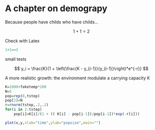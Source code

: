# A chapter on demograpy

Because people have childs who have childs...

$$ 1+1=2 $$

Check with Latex
```r
1+1==2
```

small tests


$$ y_i = \frac{K}{1 + \left(\frac{K - y_{i-1}}{y_{i-1}}\right)*e^{-r}} $$

A more realistic growth: the environment modulate a carrying capacity K

```r

K=1000+faketemp*200
N=5
pop=rep(0,tstep)
pop[1]=N
r=rnorm(tstep,.2,.2)
for(i in 2:tstep)
    pop[i]=K[i]/(1 + (( K[i] - pop[i-1])/pop[i-1])*exp(-r[i]))
```

```r
plot(x,y,xlab="time",ylab="popsize",main="")
```

